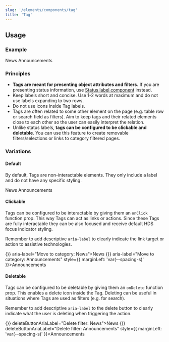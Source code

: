 ```yaml
---
slug: '/elements/components/tag'
title: 'Tag'
---
```




## Usage

### Example
<PlaygroundPreview>
  <Tag>News</Tag>
  <Tag style={{ marginLeft: 'var(--spacing-s)' }}>Announcements</Tag>
</PlaygroundPreview>

### Principles
- **Tags are meant for presenting object attributes and filters.** If you are presenting status information, use [Status label component](/components/status-label) instead.
- Keep labels short and concise. Use 1-2 words at maximum and do not use labels expanding to two rows.
- Do not use icons inside Tag labels.
- Tags are often related to some other element on the page (e.g. table row or search field as filters). Aim to keep tags and their related elements close to each other so the user can easily interpret the relation.
- Unlike status labels, **tags can be configured to be clickable and deletable**. You can use this feature to create removable filters/selections or links to category filtered pages.

### Variations

#### Default
By default, Tags are non-interactable elements. They only include a label and do not have any specific styling.

<PlaygroundPreview>
<Tag>News</Tag>
<Tag style={{ marginLeft: 'var(--spacing-s)' }}>Announcements</Tag>
</PlaygroundPreview>

#### Clickable
Tags can be configured to be interactable by giving them an `onClick` function prop. This way Tags can act as links or actions. Since these Tags are fully interactable they can be also focused and receive default HDS focus indicator styling.

Remember to add descriptive `aria-label` to clearly indicate the link target or action to assistive technologies.

<PlaygroundPreview>
<Tag role="link" onClick={() => {}} aria-label="Move to category: News">News</Tag>
<Tag role="link" onClick={() => {}} aria-label="Move to category: Announcements" style={{ marginLeft: 'var(--spacing-s)' }}>Announcements</Tag>
</PlaygroundPreview>

#### Deletable
Tags can be configured to be deletable by giving them an `onDelete` function prop. This enables a delete icon inside the Tag. Deleting can be useful in situations where Tags are used as filters (e.g. for search).

Remember to add descriptive `aria-label` to the delete button to clearly indicate what the user is deleting when triggering the action.

<PlaygroundPreview>
<Tag onDelete={() => {}} deleteButtonAriaLabel="Delete filter: News">News</Tag>
<Tag onDelete={() => {}} deleteButtonAriaLabel="Delete filter: Announcements" style={{ marginLeft: 'var(--spacing-s)' }}>Announcements</Tag>
</PlaygroundPreview>
